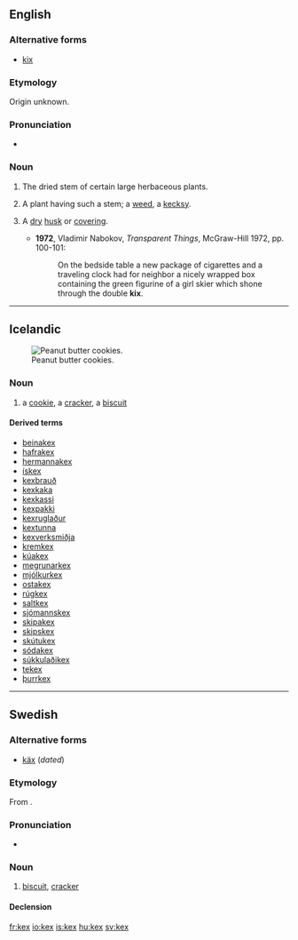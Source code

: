 ==English==

===Alternative forms===
* [[kix]]

===Etymology===
Origin unknown.

===Pronunciation===
* {{a|UK}} {{IPA|/kɛks/}}

===Noun===
{{en-noun|kexes}}

# {{obsolete|_|or|_|dialectal}} The dried stem of certain large herbaceous plants.
# {{obsolete|botany}} A plant having such a stem; a [[weed]], a [[kecksy]].
# {{rare}} A [[dry]] [[husk]] or [[covering]].
#* '''1972''', Vladimir Nabokov, ''Transparent Things'', McGraw-Hill 1972, pp. 100-101:
#*: On the bedside table a new package of cigarettes and a traveling clock had for neighbor a nicely wrapped box containing the green figurine of a girl skier which shone through the double '''kix'''.

----

==Icelandic==
[[Image:2006-June-26-Peanut-Butter-Cookies-Cooked.JPG|thumb|right|Peanut butter cookies.]]

===Noun===
{{is-noun|n|kex|kex}}

# a [[cookie]], a [[cracker]], {{qualifier|UK}} a [[biscuit]]

====Derived terms====
* [[beinakex]]
* [[hafrakex]]
* [[hermannakex]]
* [[ískex]]
* [[kexbrauð]]
* [[kexkaka]]
* [[kexkassi]]
* [[kexpakki]]
* [[kexruglaður]]
* [[kextunna]]
* [[kexverksmiðja]]
* [[kremkex]]
* [[kúakex]]
* [[megrunarkex]]
* [[mjólkurkex]]
* [[ostakex]]
* [[rúgkex]]
* [[saltkex]]
* [[sjómannskex]]
* [[skipakex]]
* [[skipskex]]
* [[skútukex]]
* [[sódakex]]
* [[súkkulaðikex]]
* [[tekex]]
* [[þurrkex]]

----

==Swedish==

===Alternative forms===
* [[käx]] (''dated'')

===Etymology===
From {{etyl|en|sv}} {{term|cakes}}.

===Pronunciation===
* {{IPA|/kɛks/|/ɕɛks/|lang=sv}}

===Noun===
{{sv-noun|g=n}}

# [[biscuit]], [[cracker]]

====Declension====
{{sv-noun-n-zero|genitive=}}

[[fr:kex]]
[[io:kex]]
[[is:kex]]
[[hu:kex]]
[[sv:kex]]